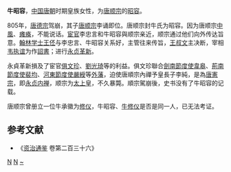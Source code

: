 '''牛昭容'''，[[中国|中国]][[唐朝|唐朝]]时期皇族女性，为[[唐顺宗|唐顺宗]]的[[昭容|昭容]]。

805年，[[唐德宗|唐德宗]]驾崩，其子[[唐顺宗|唐顺宗]]李诵即位。唐顺宗封牛氏为昭容。因为唐顺宗[[中風|中風]]、[[瘫痪|瘫痪]]，不能说话。[[宦官|宦官]]李忠言和牛昭容與顺宗亲近，顺宗通过他们向外传达旨意。[[翰林学士|翰林学士]][[王伾|王伾]]与李忠言、牛昭容关系好，主管往来传旨，[[王叔文|王叔文]]主决断，宰相[[韦执谊|韦执谊]]为作[[詔書|詔書]]；进行[[永贞革新|永贞革新]]。

永貞革新損及了宦官[[俱文珍|俱文珍]]、[[劉光琦|劉光琦]]等的利益。俱文珍聯合[[劍南節度使|劍南節度使]][[韋皋|韋皋]]、[[荊南節度使|荊南節度使]][[裴均|裴均]]、[[河東節度使|河東節度使]][[嚴綬|嚴綬]]等[[藩镇|外藩]]，迫使唐順宗內禪予皇長子李純，是為[[唐憲宗|唐憲宗]]，即[[永贞内禅|永贞内禅]]，顺宗为[[太上皇|太上皇]]，不久暴斃。順宗駕崩後，史书没有了牛昭容的记载。

唐顺宗曾册立一位牛承徽为[[修仪|修仪]]，牛昭容、[[牛修仪|牛修仪]]是否是同一人，已无法考证。

== 参考文献 ==
*《[[资治通鉴|资治通鉴]] 卷第二百三十六》
{{唐顺宗皇室}}
[[Category:唐朝嫔|N]]
[[Category:唐朝女性政治人物|N]]
[[Category:牛姓|~]]